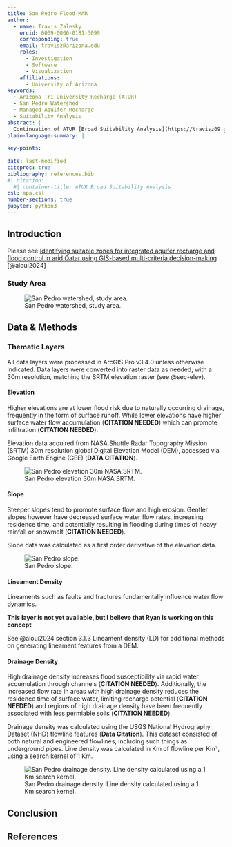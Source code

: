 ```yaml
---
title: San Pedro Flood-MAR
author:
  - name: Travis Zalesky
    orcid: 0009-0006-0181-3099
    corresponding: true
    email: travisz@arizona.edu
    roles:
      - Investigation
      - Software
      - Visualization
    affiliations:
      - University of Arizona
keywords:
  - Arizona Tri University Recharge (ATUR)
  - San Pedro Watershed
  - Managed Aquifer Recharge
  - Suitability Analysis
abstract: |
  Continuation of ATUR [Broad Suitability Analysis](https://travisz09.github.io/ATUR-Broad-Suitability-Analysis/) with emphasis on San Pedro watershed. By narrowing the focus of this analysis I hope to achieve additional progress that will help to inform the broader analysis downstream. Methods and analysis closely following @aloui2024
plain-language-summary: |
  
key-points:
  
date: last-modified
citeproc: true
bibliography: references.bib
#| citation:
  #| container-title: ATUR Broad Suitability Analysis
csl: apa.csl
number-sections: true
jupyter: python3
---
```


## Introduction

Please see [Identifying suitable zones for integrated aquifer recharge and flood control in arid Qatar using GIS-based multi-criteria decision-making](https://www.sciencedirect.com/science/article/pii/S2352801X24000602#bib49) [@aloui2024]

### Study Area

![San Pedro watershed, study area.](images/SanPedro_Reference_Painted.png){#fig-studyArea}

## Data & Methods {#sec-data-methods}

### Thematic Layers

All data layers were processed in ArcGIS Pro v3.4.0 unless otherwise indicated. Data layers were converted into raster data as needed, with a 30m resolution, matching the SRTM elevation raster (see @sec-elev).

#### Elevation {#sec-elev}

Higher elevations are at lower flood risk due to naturally occurring drainage, frequently in the form of surface runoff. While lower elevations have higher surface water flow accumulation (**CITATION NEEDED**) which can promote infiltration (**CITATION NEEDED**).

Elevation data acquired from NASA Shuttle Radar Topography Mission (SRTM) 30m resolution global Digital Elevation Model (DEM), accessed via Google Earth Engine (GEE) (**DATA CITATION**).

![San Pedro elevation 30m NASA SRTM.](images/SanPedro_Elev.png){#fig-elev}

#### Slope

Steeper slopes tend to promote surface flow and high erosion. Gentler slopes however have decreased surface water flow rates, increasing residence time, and potentially resulting in flooding during times of heavy rainfall or snowmelt (**CITATION NEEDED**).

Slope data was calculated as a first order derivative of the elevation data.

![San Pedro slope.](images/SanPedro_Slope.png){#fig-slope}

#### Lineament Density

Lineaments such as faults and fractures fundamentally influence water flow dynamics.

**This layer is not yet available, but I believe that Ryan is working on this concept**

See @aloui2024 section 3.1.3 Lineament density (LD) for additional methods on generating lineament features from a DEM.

#### Drainage Density

High drainage density increases flood susceptibility via rapid water accumulation through channels (**CITATION NEEDED**). Additionally, the increased flow rate in areas with high drainage density reduces the residence time of surface water, limiting recharge potential (**CITATION NEEDED**) and regions of high drainage density have been frequently associated with less permiable soils (**CITATION NEEDED**).

Drainage density was calculated using the USGS National Hydrography Dataset (NHD) flowline features (**Data Citation**). This dataset consisted of both natural and engineered flowlines, including such things as underground pipes. Line density was calculated in Km of flowline per Km², using a search kernel of 1 Km.

![San Pedro drainage density. Line density calculated using a 1 Km search kernel.](images/SanPedro_DrainDense.png){#fig-drain}

## Conclusion

## References {.unnumbered}

::: {#refs}
:::